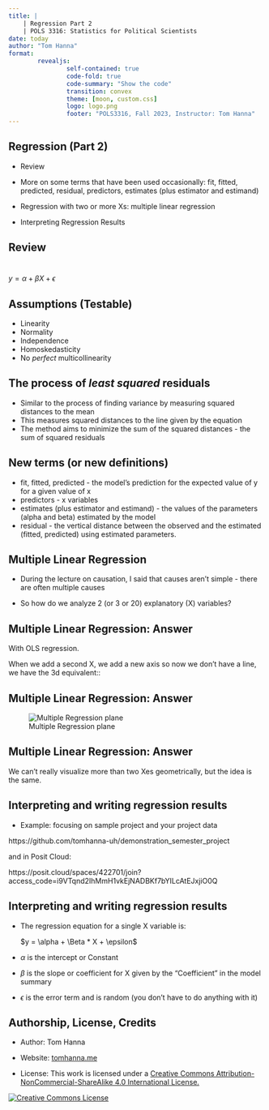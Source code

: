 ```yaml
---
title: |
    | Regression Part 2
    | POLS 3316: Statistics for Political Scientists
date: today
author: "Tom Hanna"
format: 
        revealjs:
                self-contained: true
                code-fold: true
                code-summary: "Show the code"
                transition: convex
                theme: [moon, custom.css]
                logo: logo.png
                footer: "POLS3316, Fall 2023, Instructor: Tom Hanna"
---
```



## Regression (Part 2)

-   Review

-   More on some terms that have been used occasionally: fit, fitted, predicted, residual, predictors, estimates (plus estimator and estimand)

-   Regression with two or more Xs: multiple linear regression

- Interpreting Regression Results

## Review

<p style="color:red;text-align:center;font-size: 40px;">

$y = \alpha + \beta X + \epsilon$

</p>

##   Assumptions (Testable)

- Linearity
- Normality
- Independence
- Homoskedasticity
- No *perfect* multicollinearity


## The process of *least squared* residuals

- Similar to the process of finding variance by measuring squared distances to the mean
- This measures squared distances to the line given by the equation
- The method aims to minimize the sum of the squared distances - the sum of squared residuals

## New terms (or new definitions)

-   fit, fitted, predicted - the model's prediction for the expected value of y for a given value of x
-   predictors - x variables
-   estimates (plus estimator and estimand) - the values of the parameters (alpha and beta) estimated by the model
-   residual - the vertical distance between the observed and the estimated (fitted, predicted) using estimated parameters.


## Multiple Linear Regression

-   During the lecture on causation, I said that causes aren't simple - there are often multiple causes

-   So how do we analyze 2 (or 3 or 20) explanatory (X) variables?

## Multiple Linear Regression: Answer

With OLS regression.

When we add a second X, we add a new axis so now we don't have a line, we have the 3d equivalent::

## Multiple Linear Regression: Answer

![Multiple Regression plane](mrplane.png)

## Multiple Linear Regression: Answer

We can't really visualize more than two Xes geometrically, but the idea is the same.


## Interpreting and writing regression results

- Example: focusing on sample project and your project data
        
https://github.com/tomhanna-uh/demonstration_semester_project

and in Posit Cloud:

https://posit.cloud/spaces/422701/join?access_code=i9VTqnd2IhMmH1vkEjNADBKf7bYILcAtEJxjiO0Q

## Interpreting and writing regression results

-   The regression equation for a single X variable is:

    $y = \alpha + \Beta * X + \epsilon$
    
- $\alpha$ is the intercept or Constant
- $\beta$ is the slope or coefficient for X given by the "Coefficient" in the model summary
- $\epsilon$ is the error term and is random (you don't have to do anything with it)








## Authorship, License, Credits

- Author: Tom Hanna

- Website: <a href="https://tom-hanna.org/">tomhanna.me</a>

- License: This work is licensed under a <a href= "http://creativecommons.org/licenses/by-nc-sa/4.0/">Creative Commons Attribution-NonCommercial-ShareAlike 4.0 International License.</a>

<a href= "http://creativecommons.org/licenses/by-nc-sa/4.0/">![Creative Commons License](creative_commons_license.png)</a>





